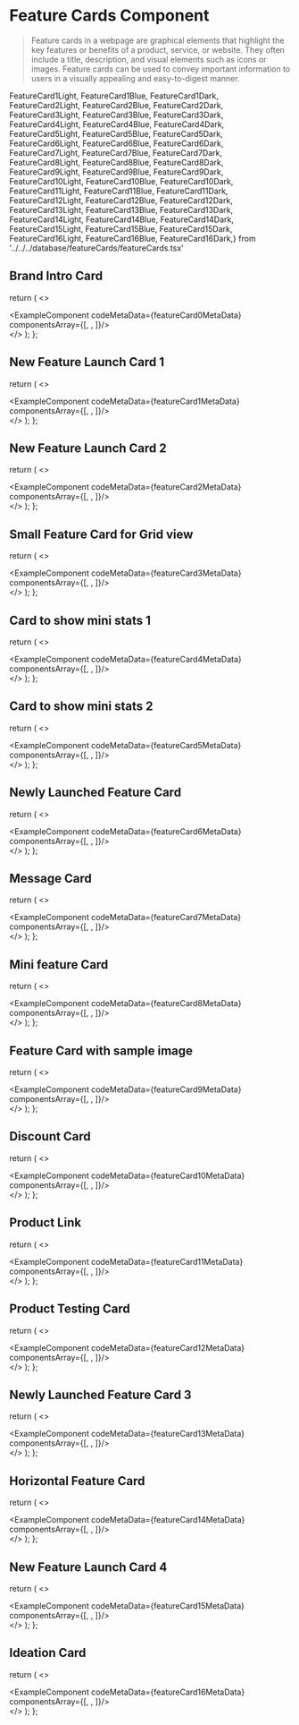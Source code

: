 # Feature Cards Component

> Feature cards in a webpage are graphical elements that highlight the key features or benefits of a product, service, or website. They often include a title, description, and visual elements such as icons or images. Feature cards can be used to convey important information to users in a visually appealing and easy-to-digest manner.

FeatureCard1Light, FeatureCard1Blue, FeatureCard1Dark,
FeatureCard2Light, FeatureCard2Blue, FeatureCard2Dark,
FeatureCard3Light, FeatureCard3Blue, FeatureCard3Dark,
FeatureCard4Light, FeatureCard4Blue, FeatureCard4Dark,
FeatureCard5Light, FeatureCard5Blue, FeatureCard5Dark,
FeatureCard6Light, FeatureCard6Blue, FeatureCard6Dark,
FeatureCard7Light, FeatureCard7Blue, FeatureCard7Dark,
FeatureCard8Light, FeatureCard8Blue, FeatureCard8Dark,
FeatureCard9Light, FeatureCard9Blue, FeatureCard9Dark,
FeatureCard10Light, FeatureCard10Blue, FeatureCard10Dark,
FeatureCard11Light, FeatureCard11Blue, FeatureCard11Dark,
FeatureCard12Light, FeatureCard12Blue, FeatureCard12Dark,
FeatureCard13Light, FeatureCard13Blue, FeatureCard13Dark,
FeatureCard14Light, FeatureCard14Blue, FeatureCard14Dark,
FeatureCard15Light, FeatureCard15Blue, FeatureCard15Dark,
FeatureCard16Light, FeatureCard16Blue, FeatureCard16Dark,} from '../../../database/featureCards/featureCards.tsx'


## Brand Intro Card

  return (
    <>
    <div className='mb-20'>
        <ExampleComponent codeMetaData={featureCard0MetaData} componentsArray={[<FeatureCard0Light />, <FeatureCard0Blue/>, <FeatureCard0Dark/>]}/>
    </div>
    </>
  );
};

<FeatureCard0/>

## New Feature Launch Card 1

  return (
    <>
    <div className='mb-20'>
        <ExampleComponent codeMetaData={featureCard1MetaData} componentsArray={[<FeatureCard1Light />, <FeatureCard1Blue/>, <FeatureCard1Dark/>]}/>
    </div>
    </>
  );
};

<FeatureCard1/>

## New Feature Launch Card 2

  return (
    <>
    <div className='mb-20'>
        <ExampleComponent codeMetaData={featureCard2MetaData} componentsArray={[<FeatureCard2Light />, <FeatureCard2Blue/>, <FeatureCard2Dark/>]}/>
    </div>
    </>
  );
};

<FeatureCard2/>

## Small Feature Card for Grid view

  return (
    <>
    <div className='mb-20'>
        <ExampleComponent codeMetaData={featureCard3MetaData} componentsArray={[<FeatureCard3Light />, <FeatureCard3Blue/>, <FeatureCard3Dark/>]}/>
    </div>
    </>
  );
};

<FeatureCard3/>

## Card to show mini stats 1

  return (
    <>
    <div className='mb-20'>
        <ExampleComponent codeMetaData={featureCard4MetaData} componentsArray={[<FeatureCard4Light />, <FeatureCard4Blue/>, <FeatureCard4Dark/>]}/>
    </div>
    </>
  );
};

<FeatureCard4/>

## Card to show mini stats 2

  return (
    <>
    <div className='mb-20'>
        <ExampleComponent codeMetaData={featureCard5MetaData} componentsArray={[<FeatureCard5Light />, <FeatureCard5Blue/>, <FeatureCard5Dark/>]}/>
    </div>
    </>
  );
};

<FeatureCard5/>

## Newly Launched Feature Card 

  return (
    <>
    <div className='mb-20'>
        <ExampleComponent codeMetaData={featureCard6MetaData} componentsArray={[<FeatureCard6Light />, <FeatureCard6Blue/>, <FeatureCard6Dark/>]}/>
    </div>
    </>
  );
};

<FeatureCard6/>

## Message Card

  return (
    <>
    <div className='mb-20'>
        <ExampleComponent codeMetaData={featureCard7MetaData} componentsArray={[<FeatureCard7Light />, <FeatureCard7Blue/>, <FeatureCard7Dark/>]}/>
    </div>
    </>
  );
};

<FeatureCard7/>

## Mini feature Card

  return (
    <>
    <div className='mb-20'>
        <ExampleComponent codeMetaData={featureCard8MetaData} componentsArray={[<FeatureCard8Light />, <FeatureCard8Blue/>, <FeatureCard8Dark/>]}/>
    </div>
    </>
  );
};

<FeatureCard8/>

## Feature Card with sample image

  return (
    <>
    <div className='mb-20'>
        <ExampleComponent codeMetaData={featureCard9MetaData} componentsArray={[<FeatureCard9Light />, <FeatureCard9Blue/>, <FeatureCard9Dark/>]}/>
    </div>
    </>
  );
};

<FeatureCard9/>

## Discount Card

  return (
    <>
    <div className='mb-20'>
        <ExampleComponent codeMetaData={featureCard10MetaData} componentsArray={[<FeatureCard10Light />, <FeatureCard10Blue/>, <FeatureCard10Dark/>]}/>
    </div>
    </>
  );
};

<FeatureCard10/>

## Product Link 

  return (
    <>
    <div className='mb-20'>
        <ExampleComponent codeMetaData={featureCard11MetaData} componentsArray={[<FeatureCard11Light />, <FeatureCard11Blue/>, <FeatureCard11Dark/>]}/>
    </div>
    </>
  );
};

<FeatureCard11/>

## Product Testing Card

  return (
    <>
    <div className='mb-20'>
        <ExampleComponent codeMetaData={featureCard12MetaData} componentsArray={[<FeatureCard12Light />, <FeatureCard12Blue/>, <FeatureCard12Dark/>]}/>
    </div>
    </>
  );
};

<FeatureCard12/>

## Newly Launched Feature Card 3

  return (
    <>
    <div className='mb-20'>
        <ExampleComponent codeMetaData={featureCard13MetaData} componentsArray={[<FeatureCard13Light />, <FeatureCard13Blue/>, <FeatureCard13Dark/>]}/>
    </div>
    </>
  );
};

<FeatureCard13/>

## Horizontal Feature Card

  return (
    <>
    <div className='mb-20'>
        <ExampleComponent codeMetaData={featureCard14MetaData} componentsArray={[<FeatureCard14Light />, <FeatureCard14Blue/>, <FeatureCard14Dark/>]}/>
    </div>
    </>
  );
};

<FeatureCard14/>

## New Feature Launch Card 4

  return (
    <>
    <div className='mb-20'>
        <ExampleComponent codeMetaData={featureCard15MetaData} componentsArray={[<FeatureCard15Light />, <FeatureCard15Blue/>, <FeatureCard15Dark/>]}/>
    </div>
    </>
  );
};

<FeatureCard15/>


## Ideation Card

  return (
    <>
    <div className='mb-20'>
        <ExampleComponent codeMetaData={featureCard16MetaData} componentsArray={[<FeatureCard16Light />, <FeatureCard16Blue/>, <FeatureCard16Dark/>]}/>
    </div>
    </>
  );
};

<FeatureCard16/>